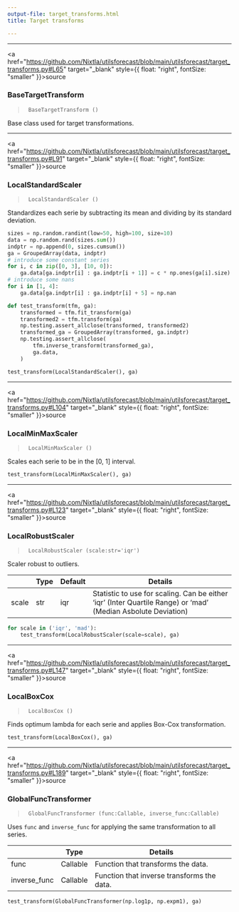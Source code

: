 ```yaml
---
output-file: target_transforms.html
title: Target transforms

---
```


------------------------------------------------------------------------

<a
href="https://github.com/Nixtla/utilsforecast/blob/main/utilsforecast/target_transforms.py#L65"
target="_blank" style={{ float: "right", fontSize: "smaller" }}>source</a>

### BaseTargetTransform

> ``` text
>  BaseTargetTransform ()
> ```

Base class used for target transformations.

------------------------------------------------------------------------

<a
href="https://github.com/Nixtla/utilsforecast/blob/main/utilsforecast/target_transforms.py#L91"
target="_blank" style={{ float: "right", fontSize: "smaller" }}>source</a>

### LocalStandardScaler

> ``` text
>  LocalStandardScaler ()
> ```

Standardizes each serie by subtracting its mean and dividing by its
standard deviation.

```python
sizes = np.random.randint(low=50, high=100, size=10)
data = np.random.rand(sizes.sum())
indptr = np.append(0, sizes.cumsum())
ga = GroupedArray(data, indptr)
# introduce some constant series
for i, c in zip([0, 3], [10, 0]):
    ga.data[ga.indptr[i] : ga.indptr[i + 1]] = c * np.ones(ga[i].size)
# introduce some nans
for i in [1, 4]:
    ga.data[ga.indptr[i] : ga.indptr[i] + 5] = np.nan
```


```python
def test_transform(tfm, ga):
    transformed = tfm.fit_transform(ga)
    transformed2 = tfm.transform(ga)
    np.testing.assert_allclose(transformed, transformed2)
    transformed_ga = GroupedArray(transformed, ga.indptr)
    np.testing.assert_allclose(
        tfm.inverse_transform(transformed_ga),
        ga.data,
    )
```


```python
test_transform(LocalStandardScaler(), ga)
```

------------------------------------------------------------------------

<a
href="https://github.com/Nixtla/utilsforecast/blob/main/utilsforecast/target_transforms.py#L104"
target="_blank" style={{ float: "right", fontSize: "smaller" }}>source</a>

### LocalMinMaxScaler

> ``` text
>  LocalMinMaxScaler ()
> ```

Scales each serie to be in the \[0, 1\] interval.

```python
test_transform(LocalMinMaxScaler(), ga)
```

------------------------------------------------------------------------

<a
href="https://github.com/Nixtla/utilsforecast/blob/main/utilsforecast/target_transforms.py#L123"
target="_blank" style={{ float: "right", fontSize: "smaller" }}>source</a>

### LocalRobustScaler

> ``` text
>  LocalRobustScaler (scale:str='iqr')
> ```

Scaler robust to outliers.

|       | **Type** | **Default** | **Details**                                                                                                   |
|------|------------------|-------------------------|-------------------------|
| scale | str      | iqr         | Statistic to use for scaling. Can be either ‘iqr’ (Inter Quartile Range) or ‘mad’ (Median Asbolute Deviation) |

```python
for scale in ('iqr', 'mad'):
    test_transform(LocalRobustScaler(scale=scale), ga)
```

------------------------------------------------------------------------

<a
href="https://github.com/Nixtla/utilsforecast/blob/main/utilsforecast/target_transforms.py#L147"
target="_blank" style={{ float: "right", fontSize: "smaller" }}>source</a>

### LocalBoxCox

> ``` text
>  LocalBoxCox ()
> ```

Finds optimum lambda for each serie and applies Box-Cox transformation.

```python
test_transform(LocalBoxCox(), ga)
```

------------------------------------------------------------------------

<a
href="https://github.com/Nixtla/utilsforecast/blob/main/utilsforecast/target_transforms.py#L189"
target="_blank" style={{ float: "right", fontSize: "smaller" }}>source</a>

### GlobalFuncTransformer

> ``` text
>  GlobalFuncTransformer (func:Callable, inverse_func:Callable)
> ```

Uses `func` and `inverse_func` for applying the same transformation to
all series.

|              | **Type** | **Details**                                |
|--------------|----------|--------------------------------------------|
| func         | Callable | Function that transforms the data.         |
| inverse_func | Callable | Function that inverse transforms the data. |

```python
test_transform(GlobalFuncTransformer(np.log1p, np.expm1), ga)
```

